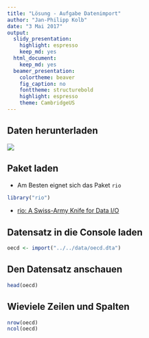 ```yaml
---
title: "Lösung - Aufgabe Datenimport"
author: "Jan-Philipp Kolb"
date: "3 Mai 2017"
output:
  slidy_presentation:
    highlight: espresso
    keep_md: yes
  html_document:
    keep_md: yes
  beamer_presentation:
    colortheme: beaver
    fig_caption: no
    fonttheme: structurebold
    highlight: espresso
    theme: CambridgeUS
---
```


## Daten herunterladen

![](figure/DownloadData.PNG)


## Paket laden

- Am Besten eignet sich das Paket `rio`

```r
library("rio")
```

- [rio: A Swiss-Army Knife for Data I/O](https://cran.r-project.org/web/packages/rio/README.html)

## Datensatz in die Console laden

```r
oecd <- import("../../data/oecd.dta")
```

## Den Datensatz anschauen

```r
head(oecd)
```


## Wieviele Zeilen und Spalten

```r
nrow(oecd)
ncol(oecd)
```

